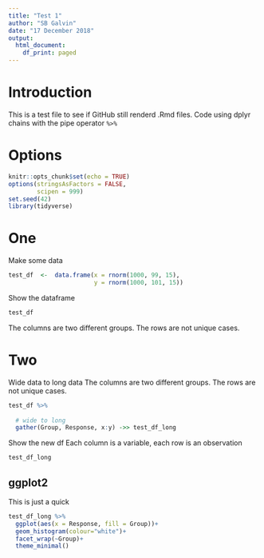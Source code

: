 ```yaml
---
title: "Test 1"
author: "SB Galvin"
date: "17 December 2018"
output: 
  html_document:
    df_print: paged
---
```

# Introduction
This is a test file to see if GitHub still renderd .Rmd files. Code using dplyr chains with the pipe operator ` %>% `

# Options
```r
knitr::opts_chunk$set(echo = TRUE)
options(stringsAsFactors = FALSE,
        scipen = 999)
set.seed(42)
library(tidyverse)
```


# One
Make some data
```r
test_df  <-  data.frame(x = rnorm(1000, 99, 15),
                        y = rnorm(1000, 101, 15))
```

Show the dataframe  
```r
test_df
```

The columns are two different groups. The rows are not unique cases.

# Two
Wide data to long data
The columns are two different groups. The rows are not unique cases.
```r
test_df %>% 
  
  # wide to long
  gather(Group, Response, x:y) ->> test_df_long
```

Show the new df
Each column is a variable, each row is an observation
```r
test_df_long
```


## ggplot2
This is just a quick 
```r
test_df_long %>% 
  ggplot(aes(x = Response, fill = Group))+
  geom_histogram(colour="white")+
  facet_wrap(~Group)+
  theme_minimal()
```
